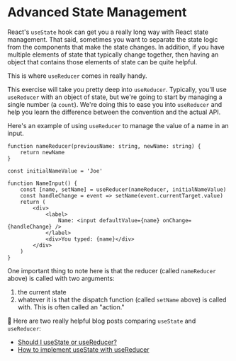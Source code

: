 # Advanced State Management

React's `useState` hook can get you a really long way with React state
management. That said, sometimes you want to separate the state logic from the
components that make the state changes. In addition, if you have multiple
elements of state that typically change together, then having an object that
contains those elements of state can be quite helpful.

This is where `useReducer` comes in really handy.

This exercise will take you pretty deep into `useReducer`. Typically, you'll use
`useReducer` with an object of state, but we're going to start by managing a
single number (a `count`). We're doing this to ease you into `useReducer` and
help you learn the difference between the convention and the actual API.

Here's an example of using `useReducer` to manage the value of a name in an
input.

```tsx
function nameReducer(previousName: string, newName: string) {
	return newName
}

const initialNameValue = 'Joe'

function NameInput() {
	const [name, setName] = useReducer(nameReducer, initialNameValue)
	const handleChange = event => setName(event.currentTarget.value)
	return (
		<div>
			<label>
				Name: <input defaultValue={name} onChange={handleChange} />
			</label>
			<div>You typed: {name}</div>
		</div>
	)
}
```

One important thing to note here is that the reducer (called `nameReducer`
above) is called with two arguments:

1. the current state
2. whatever it is that the dispatch function (called `setName` above) is called
   with. This is often called an "action."

📜 Here are two really helpful blog posts comparing `useState` and `useReducer`:

- [Should I useState or useReducer?](https://kentcdodds.com/blog/should-i-usestate-or-usereducer)
- [How to implement useState with useReducer](https://kentcdodds.com/blog/how-to-implement-usestate-with-usereducer)
